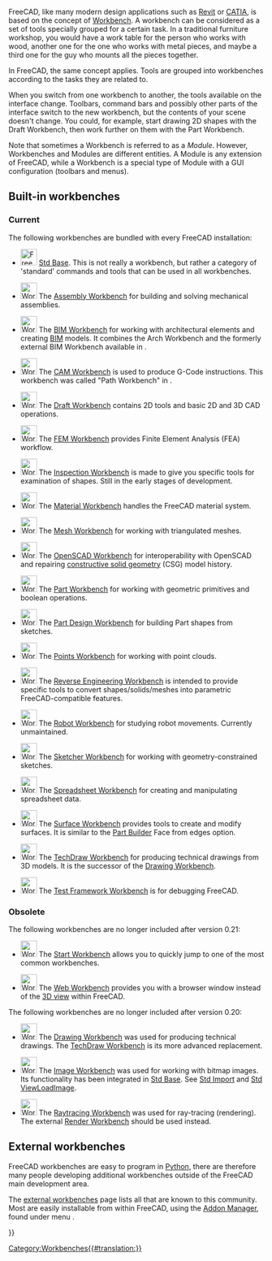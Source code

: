 <languages/>

{{Docnav
|[[Property_editor|Property editor]]
|[[Std_Base|Std Base]]
|IconL=
|IconR=Freecad.svg
}}

FreeCAD, like many modern design applications such as [https://en.wikipedia.org/wiki/Autodesk_Revit Revit] or [https://en.wikipedia.org/wiki/CATIA CATIA], is based on the concept of [https://en.wikipedia.org/wiki/Workbench Workbench]. A workbench can be considered as a set of tools specially grouped for a certain task. In a traditional furniture workshop, you would have a work table for the person who works with wood, another one for the one who works with metal pieces, and maybe a third one for the guy who mounts all the pieces together.

In FreeCAD, the same concept applies. Tools are grouped into workbenches according to the tasks they are related to.

When you switch from one workbench to another, the tools available on the interface change. Toolbars, command bars and possibly other parts of the interface switch to the new workbench, but the contents of your scene doesn't change. You could, for example, start drawing 2D shapes with the Draft Workbench, then work further on them with the Part Workbench.

Note that sometimes a Workbench is referred to as a ''Module''. However, Workbenches and Modules are different entities. A Module is any extension of FreeCAD, while a Workbench is a special type of Module with a GUI configuration (toolbars and menus).

== Built-in workbenches ==

=== Current ===

The following workbenches are bundled with every FreeCAD installation:

<!--Please keep this list consistent with Online_Help_Toc, User_hub and Manual:The_FreeCAD_Interface-->
* [[Image:Freecad.svg|32px]] [[Std_Base|Std Base]]. This is not really a workbench, but rather a category of 'standard' commands and tools that can be used in all workbenches.

* [[Image:Workbench_Assembly.svg|32px]] The [[Assembly_Workbench|Assembly Workbench]] for building and solving mechanical assemblies. {{Version|1.0}}

* [[Image:Workbench_BIM.svg|32px]] The [[BIM_Workbench|BIM Workbench]] for working with architectural elements and creating [https://en.wikipedia.org/wiki/Building_information_modeling BIM] models. It combines the Arch Workbench and the formerly external BIM Workbench available in {{VersionMinus|0.21}}.

* [[Image:Workbench_CAM.svg|32px]] The [[CAM_Workbench|CAM Workbench]] is used to produce G-Code instructions. This workbench was called "Path Workbench" in {{VersionMinus|0.21}}.

* [[Image:Workbench_Draft.svg|32px]] The [[Draft_Workbench|Draft Workbench]] contains 2D tools and basic 2D and 3D CAD operations.

* [[Image:Workbench_FEM.svg|32px]] The [[FEM_Workbench|FEM Workbench]] provides Finite Element Analysis (FEA) workflow.

* [[Image:Workbench_Inspection.svg|32px]] The [[Inspection_Workbench|Inspection Workbench]] is made to give you specific tools for examination of shapes. Still in the early stages of development.

* [[Image:Workbench_Material.svg|32px]] The [[Material_Workbench|Material Workbench]] handles the FreeCAD material system. {{Version|1.0}}

* [[Image:Workbench_Mesh.svg|32px]] The [[Mesh_Workbench|Mesh Workbench]] for working with triangulated meshes.

* [[Image:Workbench_OpenSCAD.svg|32px]] The [[OpenSCAD_Workbench|OpenSCAD Workbench]] for interoperability with OpenSCAD and repairing [[Constructive_solid_geometry|constructive solid geometry]] (CSG) model history.

* [[Image:Workbench_Part.svg|32px]] The [[Part_Workbench|Part Workbench]] for working with geometric primitives and boolean operations.

* [[Image:Workbench_PartDesign.svg|32px]] The [[PartDesign_Workbench|Part Design Workbench]] for building Part shapes from sketches.

* [[Image:Workbench_Points.svg|32px]] The [[Points_Workbench|Points Workbench]] for working with point clouds.

* [[Image:Workbench_Reverse_Engineering.svg|32px]] The [[Reverse_Engineering_Workbench|Reverse Engineering Workbench]] is intended to provide specific tools to convert shapes/solids/meshes into parametric FreeCAD-compatible features.

* [[Image:Workbench_Robot.svg|32px]] The [[Robot_Workbench|Robot Workbench]] for studying robot movements. Currently unmaintained.

* [[Image:Workbench_Sketcher.svg|32px]] The [[Sketcher_Workbench|Sketcher Workbench]] for working with geometry-constrained sketches.

* [[Image:Workbench_Spreadsheet.svg|32px]] The [[Spreadsheet_Workbench|Spreadsheet Workbench]] for creating and manipulating spreadsheet data.

* [[Image:Workbench_Surface.svg|32px]] The [[Surface_Workbench|Surface Workbench]] provides tools to create and modify surfaces. It is similar to the [[Part_Builder|Part Builder]] Face from edges option.

* [[Image:Workbench_TechDraw.svg|32px]] The [[TechDraw_Workbench|TechDraw Workbench]] for producing technical drawings from 3D models. It is the successor of the [[Drawing_Workbench|Drawing Workbench]].

* [[Image:Workbench_Test.svg|32px]] The [[Testing|Test Framework Workbench]] is for debugging FreeCAD.

=== Obsolete ===

The following workbenches are no longer included after version 0.21:

* [[Image:Workbench_Start.svg|32px]] The [[Start_Workbench|Start Workbench]] allows you to quickly jump to one of the most common workbenches.

* [[Image:Workbench_Web.svg|32px]] The [[Web_Workbench|Web Workbench]] provides you with a browser window instead of the [[3D_view|3D view]] within FreeCAD.

The following workbenches are no longer included after version 0.20:

* [[Image:Workbench_Drawing.svg|32px]] The [[Drawing_Workbench|Drawing Workbench]] was used for producing technical drawings. The [[TechDraw_Workbench|TechDraw Workbench]] is its more advanced replacement.

* [[Image:Workbench_Image.svg|32px]] The [[Image_Workbench|Image Workbench]] was used for working with bitmap images. Its functionality has been integrated in [[Std_Base|Std Base]]. See [[Std_Import|Std Import]] and [[Std_ViewLoadImage|Std ViewLoadImage]].

* [[Image:Workbench_Raytracing.svg|32px]] The [[Raytracing_Workbench|Raytracing Workbench]] was used for ray-tracing (rendering). The external [https://github.com/FreeCAD/FreeCAD-render Render Workbench] should be used instead.

== External workbenches ==

FreeCAD workbenches are easy to program in [[Python|Python]], there are therefore many people developing additional workbenches outside of the FreeCAD main development area.

The [[External_workbenches|external workbenches]] page lists all that are known to this community. Most are easily installable from within FreeCAD, using the [[Std_AddonMgr|Addon Manager]], found under menu {{MenuCommand|Tools → [[Image:Std_AddonMgr.svg|24px]] Addon manager}}. 


{{Docnav
|[[Property_editor|Property editor]]
|[[Std_Base|Std Base]]
|IconL=
|IconR=Freecad.svg
}}

{{Userdocnavi{{#translation:}}}}
[[Category:Workbenches{{#translation:}}]]